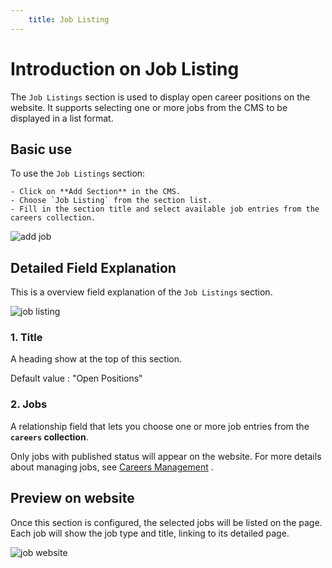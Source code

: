 ```yaml
---
    title: Job Listing
---
```


# Introduction on Job Listing


The `Job Listings` section is used to display open career positions on the website. It supports selecting one or more jobs from the CMS to be displayed in a list format.


## Basic use

To use the `Job Listings` section:

    - Click on **Add Section** in the CMS.
    - Choose `Job Listing` from the section list.
    - Fill in the section title and select available job entries from the careers collection.

![add job](https://wvn.hcm.ss.bfcplatform.vn/uploads/add-job.png)

## Detailed Field Explanation

This is a overview field explanation of the `Job Listings` section.

![job listing](https://wvn.hcm.ss.bfcplatform.vn/uploads/overview-job.png)

### 1. Title

A heading show at the top of this section.

Default value : "Open Positions"

### 2. Jobs
A relationship field that lets you choose one or more job entries from the **`careers` collection**.

Only jobs with published status will appear on the website. For more details about managing jobs, see [Careers Management](/docs/manage/careers) .

## Preview on website
Once this section is configured, the selected jobs will be listed on the page. Each job will show the job type and title, linking to its detailed page.

![job website](https://wvn.hcm.ss.bfcplatform.vn/uploads/preview-job.png)
